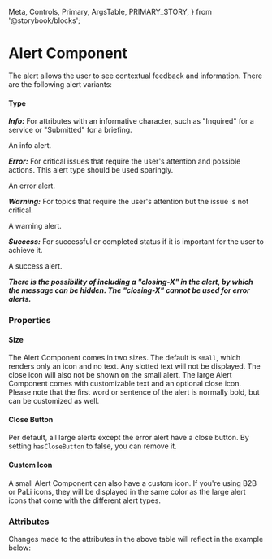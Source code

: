   Meta,
  Controls,
  Primary,
  ArgsTable,
  PRIMARY_STORY,
} from '@storybook/blocks';


<Meta of={AlertStories} />

# Alert Component

The alert allows the user to see contextual feedback and information.
There are the following alert variants:

#### Type

**_Info:_** For attributes with an informative character, such as "Inquired" for a service or "Submitted" for a briefing.

<b2b-alert opened size="large" type="info">An info alert.</b2b-alert>

**_Error:_** For critical issues that require the user's attention and possible actions. This alert type should be
used sparingly.

<b2b-alert opened size="large" type="error">An error alert.</b2b-alert>

**_Warning:_** For topics that require the user's attention but the issue is not critical.

<b2b-alert opened size="large" type="warning">A warning alert.</b2b-alert>

**_Success:_** For successful or completed status if it is important for the user to achieve it.

<b2b-alert opened size="large" type="success">A success alert.</b2b-alert>

**_There is the possibility of including a "closing-X" in the alert, by which the message can be hidden. The "closing-X" cannot be used for error alerts._**

### Properties

#### Size

The Alert Component comes in two sizes. The default is `small`, which renders only an icon and no text. Any slotted text will not be displayed. The close icon will also not be shown on the small alert.
The large Alert Component comes with customizable text and an optional close icon. Please note that the first word or sentence of the alert is normally bold, but can be customized as well.

#### Close Button

Per default, all large alerts except the error alert have a close button. By setting `hasCloseButton` to false, you can remove it.

#### Custom Icon

A small Alert Component can also have a custom icon. If you're using B2B or PaLi icons, they will be displayed in the same color as the large alert icons
that come with the different alert types.

### Attributes

<ArgsTable story={PRIMARY_STORY} />
Changes made to the attributes in the above table will reflect in the example below:
<Primary />
